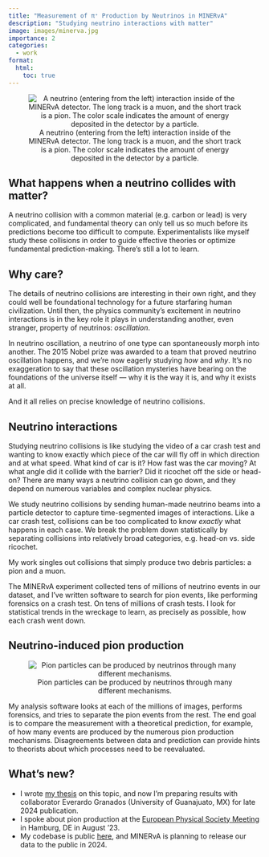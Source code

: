 ```yaml
---
title: "Measurement of π⁺ Production by Neutrinos in MINERvA"
description: "Studying neutrino interactions with matter"
image: images/minerva.jpg
importance: 2
categories: 
  - work
format: 
  html:
    toc: true
---
```


<center>
![A neutrino (entering from the left) interaction inside of the MINERvA detector. The long track is a muon, and the short track is a pion. The color scale indicates the amount of energy deposited in the detector by a particle.](images/pion_candidate.png){}
</center>

## What happens when a neutrino collides with matter?

A neutrino collision with a common material (e.g. carbon or lead) is very complicated, and fundamental theory can only tell us so much before its predictions become too difficult to compute. Experimentalists like myself study these collisions in order to guide effective theories or optimize fundamental prediction-making. There's still a lot to learn.

## Why care?

The details of neutrino collisions are interesting in their own right, and they could well be foundational technology for a future starfaring human civilization. Until then, the physics community's excitement in neutrino interactions is in the key role it plays in understanding another, even stranger, property of neutrinos: *oscillation*.

In neutrino oscillation, a neutrino of one type can spontaneously morph into another. The 2015 Nobel prize was awarded to a team that proved neutrino oscillation happens, and we're now eagerly studying *how* and *why*. It's no exaggeration to say that these oscillation mysteries have bearing on the foundations of the universe itself — why it is the way it is, and why it exists at all.

And it all relies on precise knowledge of neutrino collisions.

## Neutrino interactions

Studying neutrino collisions is like studying the video of a car crash test and wanting to know exactly which piece of the car will fly off in which direction and at what speed. What kind of car is it? How fast was the car moving? At what angle did it collide with the barrier? Did it ricochet off the side or head-on? There are many ways a neutrino collision can go down, and they depend on numerous variables and complex nuclear physics.

We study neutrino collisions by sending human-made neutrino beams into a particle detector to capture time-segmented images of interactions. Like a car crash test, collisions can be too complicated to know *exactly* what happens in each case. We break the problem down statistically by separating collisions into relatively broad categories, e.g. head-on vs. side ricochet.

My work singles out collisions that simply produce two debris particles: a pion and a muon.

The MINERvA experiment collected tens of millions of neutrino events in our dataset, and I've written software to search for pion events, like performing forensics on a crash test. On tens of millions of crash tests. I look for statistical trends in the wreckage to learn, as precisely as possible, how each crash went down.

## Neutrino-induced pion production

<center>
![Pion particles can be produced by neutrinos through many different mechanisms.](images/pi_production.png){}
</center>

My analysis software looks at each of the millions of images, performs forensics, and tries to separate the pion events from the rest. The end goal is to compare the measurement with a theoretical prediction, for example, of how many events are produced by the numerous pion production mechanisms. Disagreements between data and prediction can provide hints to theorists about which processes need to be reevaluated.

## What's new?

- I wrote [my thesis](https://inspirehep.net/literature/1776914) on this topic, and now I'm preparing results with collaborator Everardo Granados (University of Guanajuato, MX) for late 2024 publication.
- I spoke about pion production at the [European Physical Society Meeting](https://indico.desy.de/event/34916/contributions/147072/) in Hamburg, DE in August '23.
- My codebase is public [here](https://github.com/MinervaExpt/CC-CH-pip-ana), and MINERvA is planning to release our data to the public in 2024.
